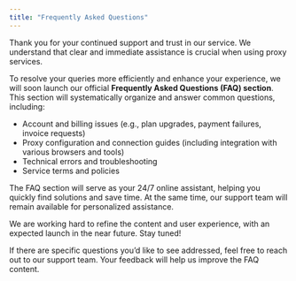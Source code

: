 ```yaml
---
title: "Frequently Asked Questions"
---
```


Thank you for your continued support and trust in our service. We understand that clear and immediate assistance is crucial when using proxy services.

To resolve your queries more efficiently and enhance your experience, we will soon launch our official **Frequently Asked Questions (FAQ) section**. This section will systematically organize and answer common questions, including:

- Account and billing issues (e.g., plan upgrades, payment failures, invoice requests)
- Proxy configuration and connection guides (including integration with various browsers and tools)
- Technical errors and troubleshooting
- Service terms and policies

The FAQ section will serve as your 24/7 online assistant, helping you quickly find solutions and save time. At the same time, our support team will remain available for personalized assistance.

We are working hard to refine the content and user experience, with an expected launch in the near future. Stay tuned!

If there are specific questions you’d like to see addressed, feel free to reach out to our support team. Your feedback will help us improve the FAQ content.